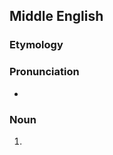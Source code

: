 ==Middle English==

===Etymology===
{{rfe|enm}}

===Pronunciation===
* {{IPA|enm|/ˈlau̯.ri.ɔl/|/lau̯.riˈol/}}

===Noun===
{{head|enm|noun}}

# {{vern|spurge laurel|Spurge laurel|pedia=1}}
#: {{rfquotek|enm|Geoffrey Chaucer}}